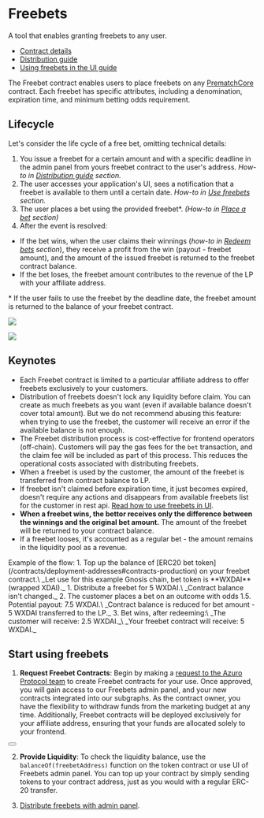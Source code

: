 
# Freebets
A tool that enables granting freebets to any user.

- [Contract details](/contracts/free-bet)
- [Distribution guide](/hub/apps/guides/freebets/distribute-freebets)
- [Using freebets in the UI guide](/hub/apps/guides/freebets/use-freebets)

The Freebet contract enables users to place freebets on any [PrematchCore](/contracts/prematch-core) contract.
Each freebet has specific attributes, including a denomination, expiration time, and minimum betting odds requirement.

## Lifecycle

Let's consider the life cycle of a free bet, omitting technical details:

1. You issue a freebet for a certain amount and with a specific deadline in the admin panel from yours freebet contract to the user's address.
_How-to in [Distribution guide](/hub/apps/guides/freebets/distribute-freebets) section._
2. The user accesses your application's UI, sees a notification that a freebet is available to them until a certain date.
_How-to in [Use freebets](/hub/apps/guides/freebets/use-freebets) section._
3. The user places a bet using the provided freebet*. _(How-to in [Place a bet](/hub/apps/guides/advanced/prematch/place-a-bet#place-a-freebet) section)_
4. After the event is resolved:
* If the bet wins, when the user claims their winnings (_how-to in [Redeem bets](/hub/apps/guides/advanced/prematch/redeem-bets#freebet-redeem) section_), they receive a profit from the win (payout - freebet amount),
and the amount of the issued freebet is returned to the freebet contract balance.
* If the bet loses, the freebet amount contributes to the revenue of the LP with your affiliate address.

\* If the user fails to use the freebet by the deadline date, the freebet amount is returned to the balance of your freebet contract.

<Image
  className="hidden dark:block"
  src="/images/freebets/lifecycle-dark.png"
  width={1616}
  height={1322}
/>

<Image
  className="block dark:hidden"
  src="/images/freebets/lifecycle-light.png"
  width={1616}
  height={1322}
/>

## Keynotes
- Each Freebet contract is limited to a particular affiliate address to offer freebets exclusively to your
customers.
- Distribution of freebets doesn't lock any liquidity before claim. You can create as much freebets as you want (even if available balance doesn't cover total amount).
But we do not recommend abusing this feature: when trying to use the freebet, the customer will receive an error if the available balance is not enough.
- The Freebet distribution process is cost-effective for frontend operators (off-chain). Customers will pay the gas fees for the
`bet` transaction, and the claim fee will be included as part of this process. This reduces the operational
costs associated with distributing freebets.
- When a freebet is used by the customer, the amount of the freebet is transferred from contract balance to LP.
- If freebet isn't claimed before expiration time, it just becomes expired, doesn't require any actions and disappears from available freebets list for the customer in rest api.
[Read how to use freebets in UI](/hub/apps/guides/freebets/use-freebets).
- **When a freebet wins, the bettor receives only the difference between the winnings
and the original bet amount.** The amount of the freebet will be returned to your contract balance.
- If a freebet looses, it's accounted as a regular bet - the amount remains in the liquidity pool as a revenue.

<Callout type="info">
  Example of the flow:
  1. Top up the balance of [ERC20 bet token](/contracts/deployment-addresses#contracts-production) on your freebet contract.\
  _Let use for this example Gnosis chain, bet token is **WXDAI** (wrapped XDAI)._
  1. Distribute a freebet for 5 WXDAI.\
  _Contract balance isn't changed._
  2. The customer places a bet on an outcome with odds 1.5. Potential payout: 7.5 WXDAI.\
  _Contract balance is reduced for bet amount - 5 WXDAI transferred to the LP._
  3. Bet wins, after redeeming:\
  _The customer will receive: 2.5 WXDAI._\
  _Your freebet contract will receive: 5 WXDAI._
</Callout>

## Start using freebets

1. **Request Freebet Contracts**: Begin by making a [request to the Azuro Protocol team](https://azuro.typeform.com/freebetpanel) to create Freebet
contracts for your use. Once approved, you will gain access to our Freebets admin panel, and your new contracts
integrated into our subgraphs. As the contract owner, you have the flexibility to withdraw
funds from the marketing budget at any time. Additionally, Freebet contracts will be deployed exclusively
for your affiliate address, ensuring that your funds are allocated solely to your frontend.

<div className="px-6">
  <Button
    toTab="https://azuro.typeform.com/freebetpanel"
    title="Request access"
  />
</div>

2. **Provide Liquidity**: To check the liquidity balance, use the `balanceOf(freebetAddress)` function on the token
contract or use UI of Freebets admin panel. You can top up your contract by simply sending tokens to your contract address, just as you would with
a regular ERC-20 transfer.

3. [Distribute freebets with admin panel](/hub/apps/guides/freebets/distribute-freebets#distribute-freebets-with-azuro-admin-panel).
